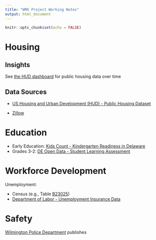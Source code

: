 ```yaml
---
title: "WRK Project Working Notes"
output: html_document
---
```


```r
knitr::opts_chunk$set(echo = FALSE)
```



# Housing {.tabset}

## Insights

See [the HUD dashboard](https://nami-techimpact.shinyapps.io/hud_dashboard) for public housing data over time 

## Data Sources

-   [US Housing and Urban Development (HUD) - Public Housing Dataset](https://www.huduser.gov/portal/datasets/assthsg.html)

-   [Zillow](https://www.zillow.com/research/data/)

# Education

-   Early Education: [Kids Count - Kindergarten Readiness in Delaware](https://datacenter.kidscount.org/data/tables/10050-kindergarten-readiness)
-   Grades 3-2: [DE Open Data - Student Learning Assessment](https://data.delaware.gov/Education/Student-Assessment-Performance/ms6b-mt82)

# Workforce Development

Unemployment:

-   Census (e.g., Table [B23025](https://censusreporter.org/tables/B23025/))
-   [Department of Labor - Unemployment Insurance Data](https://oui.doleta.gov/unemploy/DataDownloads.asp)

# Safety

[Wilmington Police Department](https://www.wilmingtonde.gov/government/public-safety/wilmington-police-department/compstat-reports) publishes

